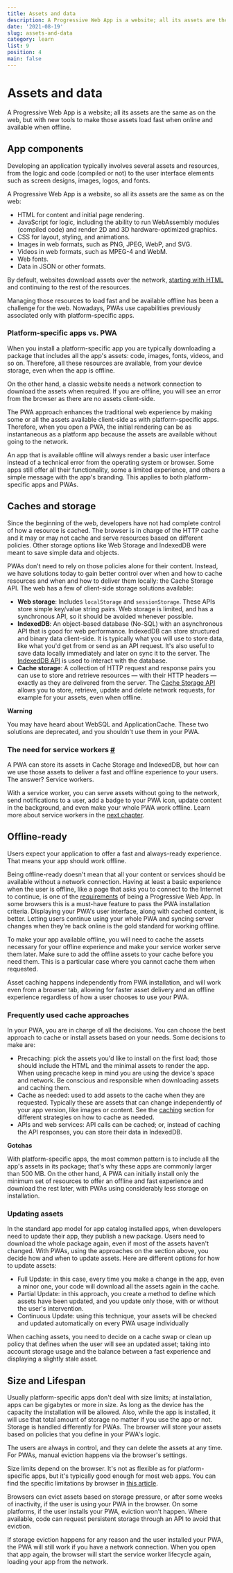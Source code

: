 ```yaml
---
title: Assets and data
description: A Progressive Web App is a website; all its assets are the same as on the web, but with new tools to make those assets load fast when online
date: '2021-08-19'
slug: assets-and-data
category: learn
list: 9
position: 4
main: false
---
```


# Assets and data

A Progressive Web App is a website; all its assets are the same as on the web, but with new tools to make those assets load fast when online and available when offline.

## App components

Developing an application typically involves several assets and resources, from the logic and code (compiled or not) to the user interface elements such as screen designs, images, logos, and fonts.

A Progressive Web App is a website, so all its assets are the same as on the web:

-   HTML for content and initial page rendering.
-   JavaScript for logic, including the ability to run WebAssembly modules (compiled code) and render 2D and 3D hardware-optimized graphics.
-   CSS for layout, styling, and animations.
-   Images in web formats, such as PNG, JPEG, WebP, and SVG.
-   Videos in web formats, such as MPEG-4 and WebM.
-   Web fonts.
-   Data in JSON or other formats.

By default, websites download assets over the network, [starting with HTML](https://developers.google.com/web/fundamentals/performance/critical-rendering-path) and continuing to the rest of the resources.

Managing those resources to load fast and be available offline has been a challenge for the web. Nowadays, PWAs use capabilities previously associated only with platform-specific apps.

### Platform-specific apps vs. PWA

When you install a platform-specific app you are typically downloading a package that includes all the app's assets: code, images, fonts, videos, and so on. Therefore, all these resources are available, from your device storage, even when the app is offline.

On the other hand, a classic website needs a network connection to download the assets when required. If you are offline, you will see an error from the browser as there are no assets client-side.

The PWA approach enhances the traditional web experience by making some or all the assets available client-side as with platform-specific apps. Therefore, when you open a PWA, the initial rendering can be as instantaneous as a platform app because the assets are available without going to the network.

An app that is available offline will always render a basic user interface instead of a technical error from the operating system or browser. Some apps still offer all their functionality, some a limited experience, and others a simple message with the app's branding. This applies to both platform-specific apps and PWAs.

## Caches and storage

Since the beginning of the web, developers have not had complete control of how a resource is cached. The browser is in charge of the HTTP cache and it may or may not cache and serve resources based on different policies. Other storage options like Web Storage and IndexedDB were meant to save simple data and objects.

PWAs don't need to rely on those policies alone for their content. Instead, we have solutions today to gain better control over when and how to cache resources and when and how to deliver them locally: the Cache Storage API. The web has a few of client-side storage solutions available:

-   **Web storage**: Includes `localStorage` and `sessionStorage`. These APIs store simple key/value string pairs. Web storage is limited, and has a synchronous API, so it should be avoided whenever possible.
-   **IndexedDB**: An object-based database (No-SQL) with an asynchronous API that is good for web performance. IndexedDB can store structured and binary data client-side. It is typically what you will use to store data, like what you'd get from or send as an API request. It's also useful to save data locally immediately and later on sync it to the server. The [IndexedDB API](https://developer.mozilla.org/docs/Web/API/IndexedDB_API) is used to interact with the database.
-   **Cache storage**: A collection of HTTP request and response pairs you can use to store and retrieve resources — with their HTTP headers — exactly as they are delivered from the server. The [Cache Storage API](https://developer.mozilla.org/docs/Web/API/CacheStorage) allows you to store, retrieve, update and delete network requests, for example for your assets, even when offline.

**Warning**

You may have heard about WebSQL and ApplicationCache. These two solutions are deprecated, and you shouldn't use them in your PWA.

### The need for service workers [#](#the-need-for-service-workers)

A PWA can store its assets in Cache Storage and IndexedDB, but how can we use those assets to deliver a fast and offline experience to your users. The answer? Service workers.

With a service worker, you can serve assets without going to the network, send notifications to a user, add a badge to your PWA icon, update content in the background, and even make your whole PWA work offline. Learn more about service workers in the [next chapter](/learn/learn-pwa/service-workers/).

## Offline-ready

Users expect your application to offer a fast and always-ready experience. That means your app should work offline.

Being offline-ready doesn't mean that all your content or services should be available without a network connection. Having at least a basic experience when the user is offline, like a page that asks you to connect to the Internet to continue, is one of the [requirements](https://web.dev/learn/pwa/getting-started/) of being a Progressive Web App. In some browsers this is a must-have feature to pass the PWA installation criteria. Displaying your PWA's user interface, along with cached content, is better. Letting users continue using your whole PWA and syncing server changes when they're back online is the gold standard for working offline.

To make your app available offline, you will need to cache the assets necessary for your offline experience and make your service worker serve them later. Make sure to add the offline assets to your cache before you need them. This is a particular case where you cannot cache them when requested.

Asset caching happens independently from PWA installation, and will work even from a browser tab, allowing for faster asset delivery and an offline experience regardless of how a user chooses to use your PWA.

### Frequently used cache approaches

In your PWA, you are in charge of all the decisions. You can choose the best approach to cache or install assets based on your needs. Some decisions to make are:

-   Precaching: pick the assets you'd like to install on the first load; those should include the HTML and the minimal assets to render the app. When using precache keep in mind you are using the device's space and network. Be conscious and responsible when downloading assets and caching them.
-   Cache as needed: used to add assets to the cache when they are requested. Typically these are assets that can change independently of your app version, like images or content. See the [caching](https://web.dev/learn/pwa/caching) section for different strategies on how to cache as needed.
-   APIs and web services: API calls can be cached; or, instead of caching the API responses, you can store their data in IndexedDB.

**Gotchas**

With platform-specific apps, the most common pattern is to include all the app's assets in its package; that's why these apps are commonly larger than 500 MB. On the other hand, A PWA can initially install only the minimum set of resources to offer an offline and fast experience and download the rest later, with PWAs using considerably less storage on installation.

### Updating assets

In the standard app model for app catalog installed apps, when developers need to update their app, they publish a new package. Users need to download the whole package again, even if most of the assets haven't changed. With PWAs, using the approaches on the section above, you decide how and when to update assets. Here are different options for how to update assets:

-   Full Update: in this case, every time you make a change in the app, even a minor one, your code will download all the assets again in the cache.
-   Partial Update: in this approach, you create a method to define which assets have been updated, and you update only those, with or without the user's intervention.
-   Continuous Update: using this technique, your assets will be checked and updated automatically on every PWA usage individually

When caching assets, you need to decide on a cache swap or clean up policy that defines when the user will see an updated asset; taking into account storage usage and the balance between a fast experience and displaying a slightly stale asset.

## Size and Lifespan

Usually platform-specific apps don't deal with size limits; at installation, apps can be gigabytes or more in size. As long as the device has the capacity the installation will be allowed. Also, while the app is installed, it will use that total amount of storage no matter if you use the app or not. Storage is handled differently for PWAs. The browser will store your assets based on policies that you define in your PWA's logic.

The users are always in control, and they can delete the assets at any time. For PWAs, manual eviction happens via the browser's settings.

Size limits depend on the browser. It's not as flexible as for platform-specific apps, but it's typically good enough for most web apps. You can find the specific limitations by browser in [this article](https://web.dev/storage-for-the-web/#how-much).

Browsers can evict assets based on storage pressure, or after some weeks of inactivity, if the user is using your PWA in the browser. On some platforms, if the user installs your PWA, eviction won't happen. Where available, code can request persistent storage through an API to avoid that eviction.

If storage eviction happens for any reason and the user installed your PWA, the PWA will still work if you have a network connection. When you open that app again, the browser will start the service worker lifecycle again, loading your app from the network.
